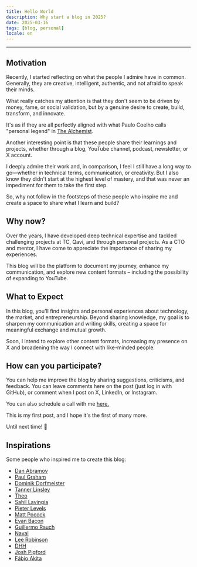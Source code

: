```yaml
---
title: Hello World
description: Why start a blog in 2025?
date: 2025-03-16
tags: [blog, personal]
locale: en
---
```


---

## Motivation

Recently, I started reflecting on what the people I admire have in common. Generally, they are creative, intelligent, authentic, and not afraid to speak their minds.

What really catches my attention is that they don't seem to be driven by money, fame, or social validation, but by a genuine desire to create, build, transform, and innovate.

It's as if they are all perfectly aligned with what Paulo Coelho calls "personal legend" in [The Alchemist](https://en.wikipedia.org/wiki/The_Alchemist_(novel)).

Another interesting point is that these people share their learnings and projects, whether through a blog, YouTube channel, podcast, newsletter, or X account.

I deeply admire their work and, in comparison, I feel I still have a long way to go—whether in technical terms, communication, or creativity. But I also know they didn't start at the highest level of mastery, and that was never an impediment for them to take the first step.

So, why not follow in the footsteps of these people who inspire me and create a space to share what I learn and build?

## Why now?

Over the years, I have developed deep technical expertise and tackled challenging projects at TC, Qavi, and through personal projects. As a CTO and mentor, I have come to appreciate the importance of sharing my experiences.

This blog will be the platform to document my journey, enhance my communication, and explore new content formats – including the possibility of expanding to YouTube.

## What to Expect

In this blog, you'll find insights and personal experiences about technology, the market, and entrepreneurship. Beyond sharing knowledge, my goal is to sharpen my communication and writing skills, creating a space for meaningful exchange and mutual growth.

Soon, I intend to explore other content formats, increasing my presence on X and broadening the way I connect with like-minded people.

## How can you participate?

You can help me improve the blog by sharing suggestions, criticisms, and feedback. You can leave comments here on the post (just log in with GitHub), or comment when I post on X, LinkedIn, or Instagram.

You can also schedule a call with me [here.](https://cal.com/danielcspaiva/30min)

This is my first post, and I hope it's the first of many more.

Until next time! 👋

## Inspirations

Some people who inspired me to create this blog:

- [Dan Abramov](https://overreacted.io/)
- [Paul Graham](https://www.paulgraham.com/)
- [Dominik Dorfmeister](https://tkdodo.eu/blog)
- [Tanner Linsley](https://tannerlinsley.com/)
- [Theo](https://t3.gg/)
- [Sahil Lavingia](https://sahillavingia.com/)
- [Pieter Levels](https://levels.io)
- [Matt Pocock](https://www.mattpocock.com/)
- [Evan Bacon](https://evanbacon.dev/)
- [Guillermo Rauch](https://rauchg.com/)
- [Naval](https://nav.al/)
- [Lee Robinson](https://leerob.com/)
- [DHH](https://dhh.dk/)
- [Josh Pigford
](https://joshpigford.com/)
- [Fábio Akita](https://www.akitaonrails.com/)

